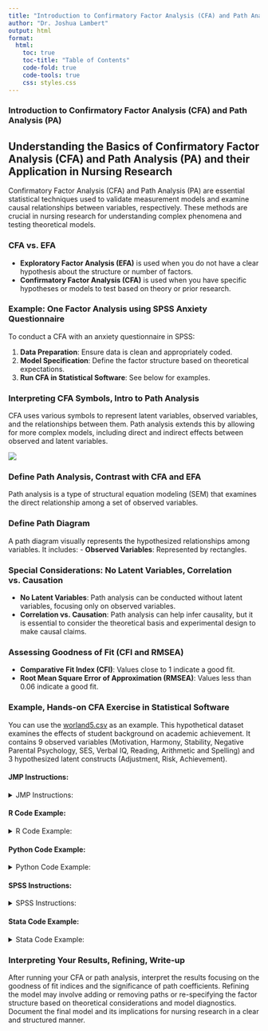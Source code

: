 ```yaml
---
title: "Introduction to Confirmatory Factor Analysis (CFA) and Path Analysis (PA)"
author: "Dr. Joshua Lambert"
output: html
format:
  html:
    toc: true
    toc-title: "Table of Contents"
    code-fold: true
    code-tools: true 
    css: styles.css
---
```


### Introduction to Confirmatory Factor Analysis (CFA) and Path Analysis (PA)

## Understanding the Basics of Confirmatory Factor Analysis (CFA) and Path Analysis (PA) and their Application in Nursing Research

Confirmatory Factor Analysis (CFA) and Path Analysis (PA) are essential statistical techniques used to validate measurement models and examine causal relationships between variables, respectively. These methods are crucial in nursing research for understanding complex phenomena and testing theoretical models.

### CFA vs. EFA

-   **Exploratory Factor Analysis (EFA)** is used when you do not have a clear hypothesis about the structure or number of factors.
-   **Confirmatory Factor Analysis (CFA)** is used when you have specific hypotheses or models to test based on theory or prior research.

### Example: One Factor Analysis using SPSS Anxiety Questionnaire

To conduct a CFA with an anxiety questionnaire in SPSS:

1.  **Data Preparation**: Ensure data is clean and appropriately coded.
2.  **Model Specification**: Define the factor structure based on theoretical expectations.
3.  **Run CFA in Statistical Software**: See below for examples.

### Interpreting CFA Symbols, Intro to Path Analysis

CFA uses various symbols to represent latent variables, observed variables, and the relationships between them. Path analysis extends this by allowing for more complex models, including direct and indirect effects between observed and latent variables.

![](images/sem3.png)

### Define Path Analysis, Contrast with CFA and EFA

Path analysis is a type of structural equation modeling (SEM) that examines the direct relationship among a set of observed variables. 

### Define Path Diagram

A path diagram visually represents the hypothesized relationships among variables. It includes: - **Observed Variables**: Represented by rectangles. 

### Special Considerations: No Latent Variables, Correlation vs. Causation

-   **No Latent Variables**: Path analysis can be conducted without latent variables, focusing only on observed variables.
-   **Correlation vs. Causation**: Path analysis can help infer causality, but it is essential to consider the theoretical basis and experimental design to make causal claims.

### Assessing Goodness of Fit (CFI and RMSEA)

-   **Comparative Fit Index (CFI)**: Values close to 1 indicate a good fit.
-   **Root Mean Square Error of Approximation (RMSEA)**: Values less than 0.06 indicate a good fit.

### Example, Hands-on CFA Exercise in Statistical Software

You can use the <a href="worland5.csv" download>worland5.csv</a> as an example. This hypothetical dataset examines the effects of student background on academic achievement. It contains 9 observed variables (Motivation, Harmony, Stability, Negative Parental Psychology, SES, Verbal IQ, Reading, Arithmetic and Spelling) and 3 hypothesized latent constructs (Adjustment, Risk, Achievement).

#### JMP Instructions:

<details>

<summary>JMP Instructions:</summary>

<ul>

<li>Go to <code>Analyze</code> \> <code>Multivariate Methods</code> \> <code>Multivariate</code>.</li>

<li>Select your variables and click <code>OK</code>.</li>

<li>Configure the model and click <code>Run</code>.</li>

</ul>

</details>

#### R Code Example:

<details>

<summary>R Code Example:</summary>

<ul>

<li>

```{=html}
<pre>
        # Load necessary library
        library(lavaan)
        #load your data
        mydata3<-read.csv("worland5.csv") # adjust the file path accordingly

        # Define the model
        model <- 'adjustment  =~ motiv + harm + stabi'

        # Fit the model
        fit <- cfa(model, data = mydata3)

        # Summarize the results
        summary(fit, fit.measures = TRUE)
      </pre>
```
</li>

</ul>

</details>

#### Python Code Example:

<details>

<summary>Python Code Example:</summary>

<ul>

<li>

```{=html}
<pre>   pip install factor_analyzer
        import pandas as pd
        from factor_analyzer import FactorAnalyzer
        from factor_analyzer import ConfirmatoryFactorAnalyzer
        from factor_analyzer import ModelSpecificationParser
        
        
        df_features = pd.read_csv('worland5.csv')

        # Define the model
        model = {
          'adjustment': ['motiv', 'harm', 'stabi'],
        }
        
      model_spec = ModelSpecificationParser.parse_model_specification_from_dict(df_features,
                                                                              model)
        # Fit the model
        cfa = ConfirmatoryFactorAnalyzer(model_spec)
        cfa.fit(df_features.values)

        # Display the results
        print(cfa.loadings_)
      </pre>
```
</li>

</ul>

</details>

#### SPSS Instructions:

<details>

<summary>SPSS Instructions:</summary>

CFA can be performed in AMOS, a seperate tool built for conducting SEM for 
SPSS users
see more about the AMOS platform at

http://amosdevelopment.com/
<ul>



</ul>

</details>

#### Stata Code Example:

<details>

<summary>Stata Code Example:</summary>

<ul>

<li>

```{=html}
<pre>
        //  CFA for Single-factor measurement model
        // Load data, example is the auto data in stata
        use auto, clear
         

        // Define and fit the model
        
        sem (trunk weight length gear_ratio<-Auto_character)

        //get standardized values
       
        sem, standardized
        
        //get godness of fit
        estat gof,stats(all)
      </pre>
```
</li>

</ul>

</details>

### Interpreting Your Results, Refining, Write-up

After running your CFA or path analysis, interpret the results focusing on the goodness of fit indices and the significance of path coefficients. Refining the model may involve adding or removing paths or re-specifying the factor structure based on theoretical considerations and model diagnostics. Document the final model and its implications for nursing research in a clear and structured manner.